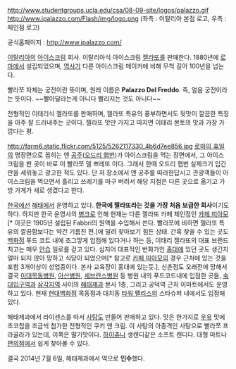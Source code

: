 http://www.studentgroups.ucla.edu/csa/08-09-site/logos/palazzo.gif http://www.ipalazzo.com/Flash/img/logo.png
(좌측 : 이탈리아 본점 로고, 우측 : 체인점 로고)

공식홈페이지 : http://www.ipalazzo.com/

[[이탈리아]]의 [[아이스크림]] 회사. 이탈리아식 아이스크림 [[젤라또]]를 판매한다. 1880년에 [[로마]]에서 설립되었으며, [[역사]]가 다른 아이스크림 메이커에 비해 무척 길어 100년을 넘는다.

빨라쪼 자체는 궁전이란 뜻이며, 원래 이름은 '''Palazzo Del Freddo'''. 즉, 얼음 궁전이라는 뜻이다. ~~빨아달라는게 아니다 빨리지는 것도 아니다~~

전형적인 이태리식 젤라또를 판매하며, 젤라또 특유의 풍부하면서도 뒷맛이 깔끔한 특징을 아주 잘 드러내주는 곳이다. 젤라또 맛만 가지고 따지면 이태리 본토의 맛과 가장 가깝다는 평.

http://farm6.static.flickr.com/5125/5262117330_4b6d7ee856.jpg
[[로마의 휴일]]의 명장면으로 꼽히는 앤 [[공주]]([[오드리 햅번]])가 아이스크림을 먹는 장면에서, 그 아이스크림을 판 곳이 바로 이 빨라쪼 델 쁘레또 이다. 그래서 한때 오드리 햅번 실제크기 입간판을 세워놓고 광고한 적도 있다. 단 저 장소에서 앤 공주를 따라한답시고 관광객들이 아이스크림을 먹으면서 흘리고 쓰레기를 마구 버려서 해당 지점은 다른 곳으로 옮기고 가방 가게가 새로 생겼다고 한다.

[[한국]]에선 [[해태]]에서 운영하고 있다. '''한국에 젤라또라는 것을 가장 처음 보급한 회사'''이기도 하다. 하지만 한국 운영사의 [[병크]]로 인해 현재는 다른 젤라또 카페 체인점인 [[카페 띠아모]][* 이곳은 1905년 설립된 Fabbri의 원액을 수입해서 쓴다. 빨라쪼에 비하면 젤라또 특유의 깔끔함보다는 약간 기름진 편.]에 밀려 찾아보기 힘든 상태. 간혹 찾을 수 있는 곳도 [[백화점]] 푸드 코트 내에 조그맣게 입점해 있다거나 하는 등, 이태리 젤라또의 대표 브랜드치고는 매우 [[안습]] 일로를 걷고 있다. 심지어 대표적인 번화가인 [[홍대]]에 있던 곳도 생긴지 얼마 되지 않아 망하고 식당이 되었으며[* 참고로 [[카페 띠아모]]의 경우 근처에 있는 것을 포함 3개이상이 성업중이다. 본사 교육장이 홍대에 있는듯.], 신촌점도 오래전에 망해서 결국 [[이대목동병원]], [[아산병원]], [[세브란스병원]] 등 병원 내의 푸드코드내에 입점한 곳들, [[숙대입구역]]과 [[삼각지역]] 사이의 [[해태제과]] 본사 1층, 그리고 공덕역 근처 이마트에서도 운영하고 있다.  현재 [[현대백화점]] 목동점과 대치동 [[타워 팰리스]]의 스타슈퍼 내에서도 입점해있다.

해태제과에서 라이센스를 따서 [[사탕]]도 만들어 판매하고 있다. 맛은 한가지로 [[우유]] 맛에 초코칩을 조금씩 첨가한 전형적인 쿠키 앤 크림. 이 사탕의 아종격인 사탕으로 빨라쪼 프라골라가 있는데, 이쪽은 딸기맛이다. [[하이츄]]나 생캔디같은 소프트 캔디다. 대형 마트나 [[편의점]]에서 쉽게 찾아볼 수 있다. 

결국 2014년 7월 6일, 해태제과에서 역으로 '''인수'''했다.
